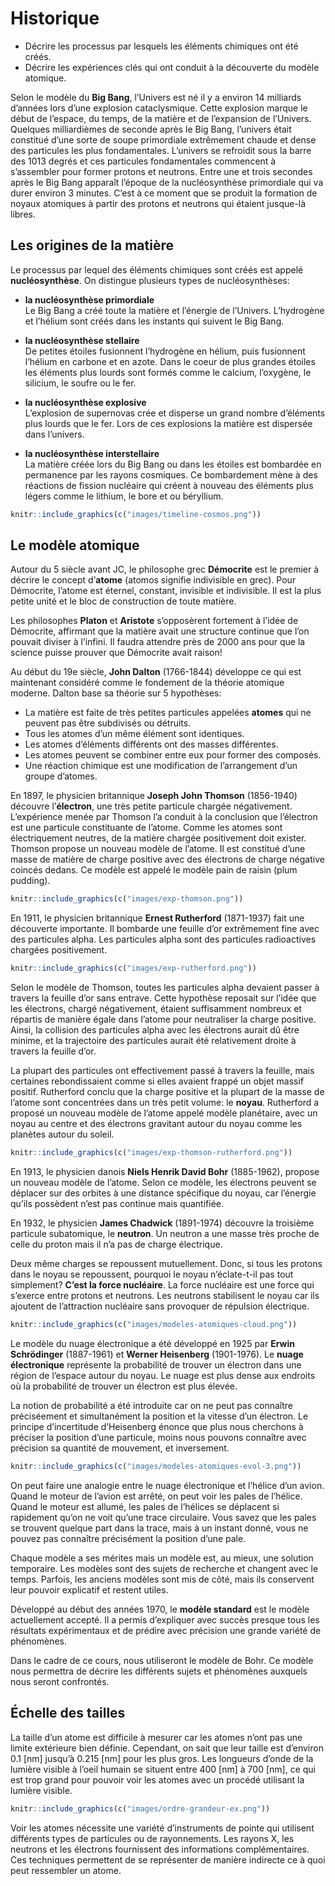 # Historique

::: {.objectives data-latex=""}

- Décrire les processus par lesquels les éléments chimiques ont été créés.
- Décrire les expériences clés qui ont conduit à la découverte du modèle atomique.

:::

Selon le modèle du **Big Bang**, l'Univers est né il y a environ 14 milliards d'années lors d'une explosion cataclysmique. Cette explosion marque le début de l'espace, du temps, de la matière et de l'expansion de l'Univers. Quelques milliardièmes de seconde après le Big Bang, l'univers était constitué d'une sorte de soupe primordiale extrêmement chaude et dense des particules les plus fondamentales. L'univers se refroidit sous la barre des 1013 degrés et ces particules fondamentales commencent à s'assembler pour former protons et neutrons. Entre une et trois secondes après le Big Bang apparaît l'époque de la nucléosynthèse primordiale qui va durer environ 3 minutes. C'est à ce moment que se produit la formation de noyaux atomiques à partir des protons et neutrons qui étaient jusque-là libres.

## Les origines de la matière

Le processus par lequel des éléments chimiques sont créés est appelé **nucléosynthèse**. On distingue plusieurs types de nucléosynthèses:

- **la nucléosynthèse primordiale**  
  Le Big Bang a créé toute la matière et l'énergie de l'Univers. L'hydrogène et l'hélium sont créés dans les instants qui suivent le Big Bang.

- **la nucléosynthèse stellaire**  
  De petites étoiles fusionnent l'hydrogène en hélium, puis fusionnent l'hélium en carbone et en azote. Dans le coeur de plus grandes étoiles les éléments plus lourds sont formés comme le calcium, l'oxygène, le silicium, le soufre ou le fer.

- **la nucléosynthèse explosive**  
  L'explosion de supernovas crée et disperse un grand nombre d'éléments plus lourds que le fer. Lors de ces explosions la matière est dispersée dans l'univers.

- **la nucléosynthèse interstellaire**  
  La matière créée lors du Big Bang ou dans les étoiles est bombardée en permanence par les rayons cosmiques. Ce bombardement mène à des réactions de fission nucléaire qui créent à nouveau des éléments plus légers comme le lithium, le bore et ou béryllium.

\newpage

```r
knitr::include_graphics(c("images/timeline-cosmos.png"))
```

## Le modèle atomique

Autour du 5 siècle avant JC, le philosophe grec **Démocrite** est le premier à décrire le concept d'**atome** (atomos signifie indivisible en grec). Pour Démocrite, l'atome est éternel, constant, invisible et indivisible. Il est la plus petite unité et le bloc de construction de toute matière.

Les philosophes **Platon** et **Aristote** s'opposèrent fortement à l'idée de Démocrite, affirmant que la matière avait une structure continue que l'on pouvait diviser à l'infini. Il faudra attendre près de 2000 ans pour que la science puisse prouver que Démocrite avait raison!

Au début du 19e siècle, **John Dalton** (1766-1844) développe ce qui est maintenant considéré comme le fondement de la théorie atomique moderne. Dalton base sa théorie sur 5 hypothèses:

- La matière est faite de très petites particules appelées **atomes** qui ne peuvent pas être subdivisés ou détruits.
- Tous les atomes d'un même élément sont identiques.
- Les atomes d'éléments différents ont des masses différentes.
- Les atomes peuvent se combiner entre eux pour former des composés.
- Une réaction chimique est une modification de l'arrangement d'un groupe d'atomes.

En 1897, le physicien britannique **Joseph John Thomson** (1856-1940) découvre l'**électron**, une très petite particule chargée négativement. L'expérience menée par Thomson l'a conduit à la conclusion que l'électron est une particule constituante de l'atome. Comme les atomes sont électriquement neutres, de la matière chargée positivement doit exister. Thomson propose un nouveau modèle de l'atome. Il est constitué d'une masse de matière de charge positive avec des électrons de charge négative coincés dedans. Ce modèle est appelé le modèle pain de raisin (plum pudding).

```r
knitr::include_graphics(c("images/exp-thomson.png"))
```

En 1911, le physicien britannique **Ernest Rutherford** (1871-1937) fait une découverte importante. Il bombarde une feuille d'or extrêmement fine avec des particules alpha. Les particules alpha sont des particules radioactives chargées positivement.

```r
knitr::include_graphics(c("images/exp-rutherford.png"))
```

Selon le modèle de Thomson, toutes les particules alpha devaient passer à travers la feuille d'or sans entrave. Cette hypothèse reposait sur l'idée que les électrons, chargé négativement, étaient suffisamment nombreux et répartis de manière égale dans l'atome pour neutraliser la charge positive. Ainsi, la collision des particules alpha avec les électrons aurait dû être minime, et la trajectoire des particules aurait été relativement droite à travers la feuille d'or.

La plupart des particules ont effectivement passé à travers la feuille, mais  certaines rebondissaient comme si elles avaient frappé un objet massif positif. Rutherford conclu que la charge positive et la plupart de la masse de l'atome sont concentrées dans un très petit volume: le **noyau**. Rutherford a proposé un nouveau modèle de l'atome appelé modèle planétaire, avec un noyau au centre et des électrons gravitant autour du noyau comme les planètes autour du soleil.

```r
knitr::include_graphics(c("images/exp-thomson-rutherford.png"))
```

En 1913, le physicien danois **Niels Henrik David Bohr** (1885-1962), propose un nouveau modèle de l'atome. Selon ce modèle, les électrons peuvent se déplacer sur des orbites à une distance spécifique du noyau, car l'énergie qu'ils possèdent n'est pas continue mais quantifiée.

En 1932, le physicien **James Chadwick** (1891-1974) découvre la troisième particule subatomique, le **neutron**. Un neutron a une masse très proche de celle du proton mais il n'a pas de charge électrique.

Deux même charges se repoussent mutuellement. Donc, si tous les protons dans le noyau se repoussent, pourquoi le noyau n'éclate-t-il pas tout simplement? **C'est la force nucléaire**. La force nucléaire est une force qui s'exerce entre protons et neutrons. Les neutrons stabilisent le noyau car ils ajoutent de l'attraction nucléaire sans provoquer de répulsion électrique.

```r
knitr::include_graphics(c("images/modeles-atomiques-cloud.png"))
```

Le modèle du nuage électronique a été développé en 1925 par **Erwin Schrödinger** (1887-1961) et **Werner Heisenberg** (1901-1976). Le **nuage électronique** représente la probabilité de trouver un électron dans une région de l'espace autour du noyau. Le nuage est plus dense aux endroits où la probabilité de trouver un électron est plus élevée.

\newpage

La notion de probabilité a été introduite car on ne peut pas connaître préciséement et simultanément la position et la vitesse d'un électron. Le principe d'incertitude d'Heisenberg énonce que plus nous cherchons à préciser la position d'une particule, moins nous pouvons connaître avec précision sa quantité de mouvement, et inversement.

```r
knitr::include_graphics(c("images/modeles-atomiques-evol-3.png"))
```

On peut faire une analogie entre le nuage électronique et l'hélice d'un avion. Quand le moteur de l'avion est arrêté, on peut voir les pales de l'hélice. Quand le moteur est allumé, les pales de l'hélices se déplacent si rapidement qu'on ne voit qu'une trace circulaire. Vous savez que les pales se trouvent quelque part dans la trace, mais à un instant donné, vous ne pouvez pas connaître précisément la position d'une pale.

Chaque modèle a ses mérites mais un modèle est, au mieux, une solution temporaire. Les modèles sont des sujets de recherche et changent avec le temps. Parfois, les anciens modèles sont mis de côté, mais ils conservent leur pouvoir explicatif et restent utiles.

Développé au début des années 1970, le **modèle standard** est le modèle actuellement accepté. Il a permis d'expliquer avec succès presque tous les résultats expérimentaux et de prédire avec précision une grande variété de phénomènes.

Dans le cadre de ce cours, nous utiliseront le modèle de Bohr. Ce modèle nous permettra de décrire les différents sujets et phénomènes auxquels nous seront confrontés.

\newpage

## Échelle des tailles

La taille d'un atome est difficile à mesurer car les atomes n'ont pas une limite extérieure bien définie. Cependant, on sait que leur taille est d'environ 0.1 [nm] jusqu'à 0.215 [nm] pour les plus gros. Les longueurs d'onde de la lumière visible à l'oeil humain se situent entre 400 [nm] à 700 [nm], ce qui est trop grand pour pouvoir voir les atomes avec un procédé utilisant la lumière visible.

```r
knitr::include_graphics(c("images/ordre-grandeur-ex.png"))
```

Voir les atomes nécessite une variété d'instruments de pointe qui utilisent différents types de particules ou de rayonnements. Les rayons X, les neutrons et les électrons fournissent des informations complémentaires. Ces techniques permettent de se représenter de manière indirecte ce à quoi peut ressembler un atome.
